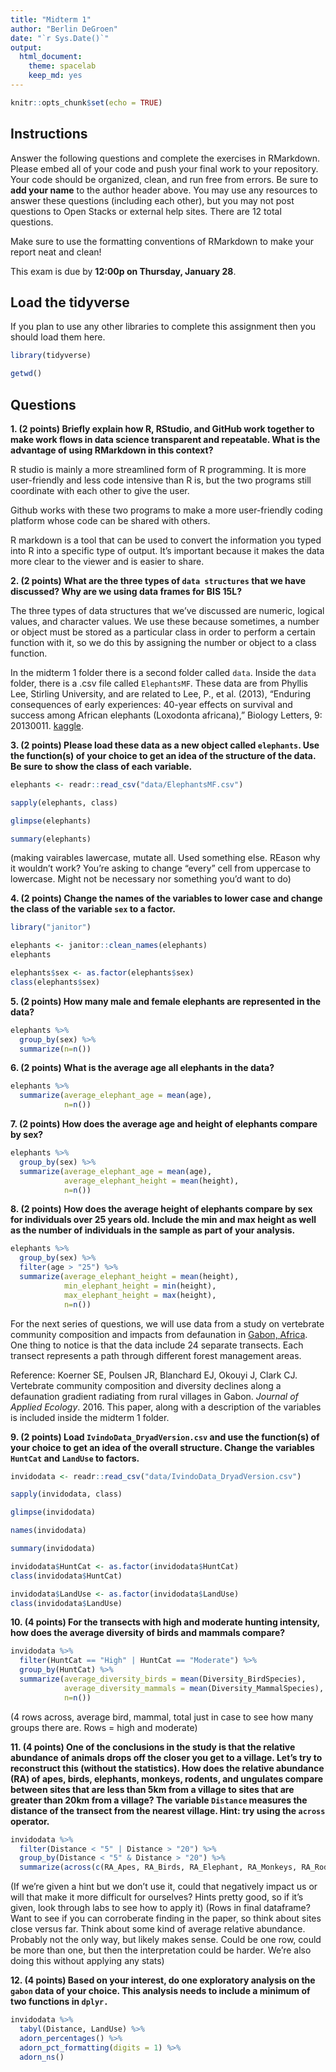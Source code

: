 ```yaml
---
title: "Midterm 1"
author: "Berlin DeGroen"
date: "`r Sys.Date()`"
output:
  html_document: 
    theme: spacelab
    keep_md: yes
---
```


```r
knitr::opts_chunk$set(echo = TRUE)
```

## Instructions
Answer the following questions and complete the exercises in RMarkdown. Please embed all of your code and push your final work to your repository. Your code should be organized, clean, and run free from errors. Be sure to **add your name** to the author header above. You may use any resources to answer these questions (including each other), but you may not post questions to Open Stacks or external help sites. There are 12 total questions.  

Make sure to use the formatting conventions of RMarkdown to make your report neat and clean!  

This exam is due by **12:00p on Thursday, January 28**.  

## Load the tidyverse
If you plan to use any other libraries to complete this assignment then you should load them here.
```r
library(tidyverse)
```

```r
getwd()
```


## Questions
**1. (2 points) Briefly explain how R, RStudio, and GitHub work together to make work flows in data science transparent and repeatable. What is the advantage of using RMarkdown in this context?**  

R studio is mainly a more streamlined form of R programming. It is more user-friendly and less code intensive than R is, but the two programs still coordinate with each other to give the user.

Github works with these two programs to make a more user-friendly coding platform whose code can be shared with others.

R markdown is a tool that can be used to convert the information you typed into R into a specific type of output. It's important because it makes the data more clear to the viewer and is easier to share. 

**2. (2 points) What are the three types of `data structures` that we have discussed? Why are we using data frames for BIS 15L?**

The three types of data structures that we've discussed are numeric, logical values, and character values. We use these because sometimes, a number or object must be stored as a particular class in order to perform a certain function with it, so we do this by assigning the number or object to a class function.

In the midterm 1 folder there is a second folder called `data`. Inside the `data` folder, there is a .csv file called `ElephantsMF`. These data are from Phyllis Lee, Stirling University, and are related to Lee, P., et al. (2013), "Enduring consequences of early experiences: 40-year effects on survival and success among African elephants (Loxodonta africana)," Biology Letters, 9: 20130011. [kaggle](https://www.kaggle.com/mostafaelseidy/elephantsmf).  

**3. (2 points) Please load these data as a new object called `elephants`. Use the function(s) of your choice to get an idea of the structure of the data. Be sure to show the class of each variable.**

```r
elephants <- readr::read_csv("data/ElephantsMF.csv")
```
```r
sapply(elephants, class)
```
```r
glimpse(elephants)
```
```r
summary(elephants)
```

(making vairables lawercase, mutate all. Used something else. REason why it wouldn't work?
You're asking to change "every" cell from uppercase to lowercase. Might not be necessary nor something you'd want to do)


**4. (2 points) Change the names of the variables to lower case and change the class of the variable `sex` to a factor.**
```r
library("janitor")
```

```r
elephants <- janitor::clean_names(elephants)
elephants
```
```r
elephants$sex <- as.factor(elephants$sex)
class(elephants$sex)
```


**5. (2 points) How many male and female elephants are represented in the data?**
```r
elephants %>% 
  group_by(sex) %>%
  summarize(n=n())
```


**6. (2 points) What is the average age all elephants in the data?**
```r
elephants %>%
  summarize(average_elephant_age = mean(age),
            n=n())
```


**7. (2 points) How does the average age and height of elephants compare by sex?**
```r
elephants %>%
  group_by(sex) %>%
  summarize(average_elephant_age = mean(age),
            average_elephant_height = mean(height),
            n=n())
```


**8. (2 points) How does the average height of elephants compare by sex for individuals over 25 years old. Include the min and max height as well as the number of individuals in the sample as part of your analysis.**
```r
elephants %>% 
  group_by(sex) %>% 
  filter(age > "25") %>%
  summarize(average_elephant_height = mean(height),
            min_elephant_height = min(height),
            max_elephant_height = max(height),
            n=n())
```


For the next series of questions, we will use data from a study on vertebrate community composition and impacts from defaunation in [Gabon, Africa](https://en.wikipedia.org/wiki/Gabon). One thing to notice is that the data include 24 separate transects. Each transect represents a path through different forest management areas.  

Reference: Koerner SE, Poulsen JR, Blanchard EJ, Okouyi J, Clark CJ. Vertebrate community composition and diversity declines along a defaunation gradient radiating from rural villages in Gabon. _Journal of Applied Ecology_. 2016. This paper, along with a description of the variables is included inside the midterm 1 folder.  

**9. (2 points) Load `IvindoData_DryadVersion.csv` and use the function(s) of your choice to get an idea of the overall structure. Change the variables `HuntCat` and `LandUse` to factors.**
```r
invidodata <- readr::read_csv("data/IvindoData_DryadVersion.csv")
```
```r
sapply(invidodata, class)
```

```r
glimpse(invidodata)
```
```r
names(invidodata)
```
```r
summary(invidodata)
```

```r
invidodata$HuntCat <- as.factor(invidodata$HuntCat)
class(invidodata$HuntCat)
```
```r
invidodata$LandUse <- as.factor(invidodata$LandUse)
class(invidodata$LandUse)
```


**10. (4 points) For the transects with high and moderate hunting intensity, how does the average diversity of birds and mammals compare?**
```r
invidodata %>% 
  filter(HuntCat == "High" | HuntCat == "Moderate") %>% 
  group_by(HuntCat) %>% 
  summarize(average_diversity_birds = mean(Diversity_BirdSpecies),
            average_diversity_mammals = mean(Diversity_MammalSpecies),
            n=n())
```

(4 rows across, average bird, mammal, total just in case to see how many groups there are. Rows = high and moderate)

**11. (4 points) One of the conclusions in the study is that the relative abundance of animals drops off the closer you get to a village. Let's try to reconstruct this (without the statistics). How does the relative abundance (RA) of apes, birds, elephants, monkeys, rodents, and ungulates compare between sites that are less than 5km from a village to sites that are greater than 20km from a village? The variable `Distance` measures the distance of the transect from the nearest village. Hint: try using the `across` operator.**
```r
invidodata %>% 
  filter(Distance < "5" | Distance > "20") %>% 
  group_by(Distance < "5" & Distance > "20") %>% 
  summarize(across(c(RA_Apes, RA_Birds, RA_Elephant, RA_Monkeys, RA_Rodent), mean))
```

(If we're given a hint but we don't use it, could that negatively impact us or will that make it more difficult for ourselves?
Hints pretty good, so if it's given, look through labs to see how to apply it)
(Rows in final dataframe?
Want to see if you can corroberate finding in the paper, so think about sites close versus far. Think about some kind of average relative abundance. Probably not the only way, but likely makes sense. Could be one row, could be more than one, but then the interpretation could be harder. We're also doing this without applying any stats)

**12. (4 points) Based on your interest, do one exploratory analysis on the `gabon` data of your choice. This analysis needs to include a minimum of two functions in `dplyr.`**
```r
invidodata %>%
  tabyl(Distance, LandUse) %>% 
  adorn_percentages() %>%
  adorn_pct_formatting(digits = 1) %>%
  adorn_ns()
```

